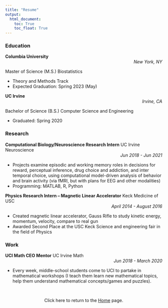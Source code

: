 ```yaml
---
title: "Resume"
output: 
  html_document:
    toc: True
    toc_float: True
---
```


### Education

**Columbia University** <div style="text-align: right"> *New York, NY* </div>

Master of Science (M.S.) Biostatistics

- Theory and Methods Track
- Expected Graduation: Spring 2023 (May)

**UC Irvine** <div style="text-align: right"> *Irvine, CA* </div>

Bachelor of Science (B.S.) Computer Science and Engineering  

- Graduated: Spring 2020




### Research

**Computational Biology/Neuroscience Research Intern**
UC Irvine Neuroscience <div style="text-align: right"> *Jun 2018 - Jun 2021* </div>

- Projects examine episodic and working memory roles in decisions for reward, perceptual inference, drug choice and addiction, and inter temporal choice, using computational model-driven analysis of behavior and brain activity (via fMRI, but with plans for EEG and other modalities)
- Programming: MATLAB, R, Python


**Physics Research Intern – Magnetic Linear Accelerator**
Keck Medicine of USC <div style="text-align: right"> *April 2014 - August 2016* </div>

- Created magnetic linear accelerator, Gauss Rifle to study kinetic energy, momentum, velocity, compare to real gun
- Awarded Second Place at the USC Keck Science and engineering fair in the field of Physics


### Work

**UCI Math CEO Mentor**
UC Irvine Math <div style="text-align: right"> *Jun 2018 - March 2020* </div>

- Every week, middle-school students come to UCI to partake in mathematical workshops (I teach them learn new mathematical topics, help them understand mathematical concepts/games and puzzles).



<br>
<center>

Click here to return to the [Home](index.html) page.
